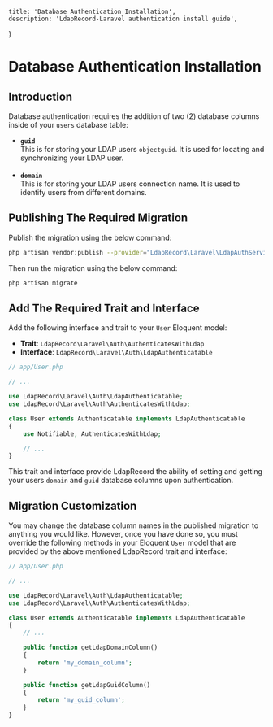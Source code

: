     title: 'Database Authentication Installation',
    description: 'LdapRecord-Laravel authentication install guide',
}

# Database Authentication Installation

## Introduction

Database authentication requires the addition of two (2) database columns inside of your `users` database table:

- **`guid`** <br/> This is for storing your LDAP users `objectguid`. It is used for locating and synchronizing your LDAP user.<br/><br/>
- **`domain`** <br/> This is for storing your LDAP users connection name. It is used to identify users from different domains.

## Publishing The Required Migration

Publish the migration using the below command:

```bash
php artisan vendor:publish --provider="LdapRecord\Laravel\LdapAuthServiceProvider"
```

Then run the migration using the below command:

```bash
php artisan migrate
```

## Add The Required Trait and Interface

Add the following interface and trait to your `User` Eloquent model:

- **Trait**: `LdapRecord\Laravel\Auth\AuthenticatesWithLdap`
- **Interface**: `LdapRecord\Laravel\Auth\LdapAuthenticatable`

```php
// app/User.php

// ...

use LdapRecord\Laravel\Auth\LdapAuthenticatable;
use LdapRecord\Laravel\Auth\AuthenticatesWithLdap;

class User extends Authenticatable implements LdapAuthenticatable
{
    use Notifiable, AuthenticatesWithLdap;

    // ...
}
```

This trait and interface provide LdapRecord the ability of setting and getting your users
`domain` and `guid` database columns upon authentication.

## Migration Customization

You may change the database column names in the published migration to anything you would like.
However, once you have done so, you must override the following methods in your Eloquent
`User` model that are provided by the above mentioned LdapRecord trait and interface:

```php
// app/User.php

// ...

use LdapRecord\Laravel\Auth\LdapAuthenticatable;
use LdapRecord\Laravel\Auth\AuthenticatesWithLdap;

class User extends Authenticatable implements LdapAuthenticatable
{
    // ...

    public function getLdapDomainColumn()
    {
        return 'my_domain_column';
    }

    public function getLdapGuidColumn()
    {
        return 'my_guid_column';
    }
}
```
